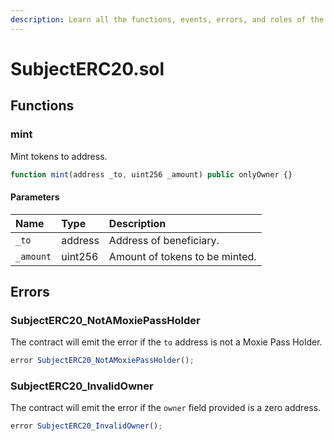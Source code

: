 ```yaml
---
description: Learn all the functions, events, errors, and roles of the SubjectERC20.sol contract.
---
```


# SubjectERC20.sol

## Functions

### mint

Mint tokens to address.

```js
function mint(address _to, uint256 _amount) public onlyOwner {}
```

#### Parameters

| Name      | Type    | Description                    |
| :-------- | :------ | :----------------------------- |
| `_to`     | address | Address of beneficiary.        |
| `_amount` | uint256 | Amount of tokens to be minted. |

## Errors

### SubjectERC20_NotAMoxiePassHolder

The contract will emit the error if the `to` address is not a Moxie Pass Holder.

```js
error SubjectERC20_NotAMoxiePassHolder();
```

### SubjectERC20_InvalidOwner

The contract will emit the error if the `owner` field provided is a zero address.

```js
error SubjectERC20_InvalidOwner();
```
